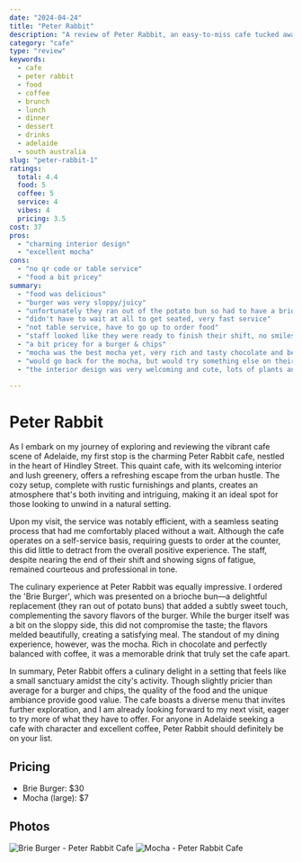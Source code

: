 ```yaml
---
date: "2024-04-24"
title: "Peter Rabbit"
description: "A review of Peter Rabbit, an easy-to-miss cafe tucked away in the west end of the city."
category: "cafe"
type: "review"
keywords:
  - cafe
  - peter rabbit
  - food
  - coffee
  - brunch
  - lunch
  - dinner
  - dessert
  - drinks
  - adelaide
  - south australia
slug: "peter-rabbit-1"
ratings: 
  total: 4.4
  food: 5
  coffee: 5
  service: 4
  vibes: 4
  pricing: 3.5
cost: 37
pros:
  - "charming interior design"
  - "excellent mocha"
cons:
  - "no qr code or table service"
  - "food a bit pricey"
summary:
  - "food was delicious"
  - "burger was very sloppy/juicy"
  - "unfortunately they ran out of the potato bun so had to have a brioche bun"
  - "didn't have to wait at all to get seated, very fast service"
  - "not table service, have to go up to order food"
  - "staff looked like they were ready to finish their shift, no smiles but were still friendly in tone"
  - "a bit pricey for a burger & chips"
  - "mocha was the best mocha yet, very rich and tasty chocolate and beautiful mixture of coffee"
  - "would go back for the mocha, but would try something else on their menu, as they have lots of other options!"
  - "the interior design was very welcoming and cute, lots of plants and greenery and felt like a little pocket of nature on hindley street, which you don't typically expect"

---
```

# Peter Rabbit
As I embark on my journey of exploring and reviewing the vibrant cafe scene of Adelaide, my first stop is the charming Peter Rabbit cafe, nestled in the heart of Hindley Street. This quaint cafe, with its welcoming interior and lush greenery, offers a refreshing escape from the urban hustle. The cozy setup, complete with rustic furnishings and plants, creates an atmosphere that's both inviting and intriguing, making it an ideal spot for those looking to unwind in a natural setting.

Upon my visit, the service was notably efficient, with a seamless seating process that had me comfortably placed without a wait. Although the cafe operates on a self-service basis, requiring guests to order at the counter, this did little to detract from the overall positive experience. The staff, despite nearing the end of their shift and showing signs of fatigue, remained courteous and professional in tone.

The culinary experience at Peter Rabbit was equally impressive. I ordered the 'Brie Burger', which was presented on a brioche bun—a delightful replacement (they ran out of potato buns) that added a subtly sweet touch, complementing the savory flavors of the burger. While the burger itself was a bit on the sloppy side, this did not compromise the taste; the flavors melded beautifully, creating a satisfying meal. The standout of my dining experience, however, was the mocha. Rich in chocolate and perfectly balanced with coffee, it was a memorable drink that truly set the cafe apart.

In summary, Peter Rabbit offers a culinary delight in a setting that feels like a small sanctuary amidst the city's activity. Though slightly pricier than average for a burger and chips, the quality of the food and the unique ambiance provide good value. The cafe boasts a diverse menu that invites further exploration, and I am already looking forward to my next visit, eager to try more of what they have to offer. For anyone in Adelaide seeking a cafe with character and excellent coffee, Peter Rabbit should definitely be on your list.

## Pricing
- Brie Burger: $30
- Mocha (large): $7

## Photos
![Brie Burger - Peter Rabbit Cafe](https://raw.githubusercontent.com/f0rbit/burning-blends/main/content/photos/cafe/peter-rabbit-5.jpg)
![Mocha - Peter Rabbit Cafe](https://raw.githubusercontent.com/f0rbit/burning-blends/main/content/photos/cafe/peter-rabbit-6.jpg)
